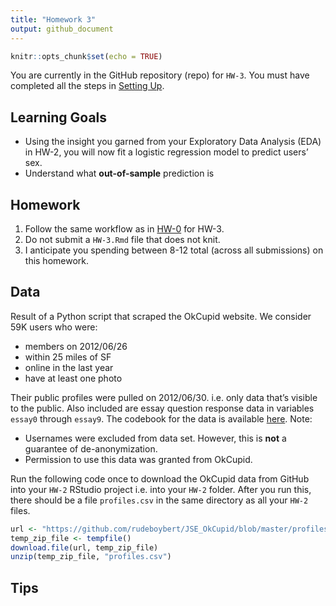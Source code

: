 ```yaml
---
title: "Homework 3"
output: github_document
---
```


```r
knitr::opts_chunk$set(echo = TRUE)
```


You are currently in the GitHub repository (repo) for `HW-3`. You must have
completed all the steps in [Setting 
Up](https://rudeboybert.github.io/MATH216/jekyll/update/2016/09/12/getting-started.html).





## Learning Goals

* Using the insight you garned from your Exploratory Data Analysis (EDA) in
HW-2, you will now fit a logistic regression model to predict users' sex.
* Understand what **out-of-sample** prediction is




## Homework

1. Follow the same workflow as in <a target="_blank" class="page-link"
href="https://github.com/2016-09-Middlebury-Data-Science/HW-0#homework">HW-0</a>
for HW-3.
1. Do not submit a `HW-3.Rmd` file that does not knit.
1. I anticipate you spending between 8-12 total (across all submissions) on this 
homework.





## Data

Result of a Python script that scraped the OkCupid website.  We consider 59K
users who were:

* members on 2012/06/26
* within 25 miles of SF
* online in the last year
* have at least one photo

Their public profiles were pulled on 2012/06/30.  i.e. only data that’s visible 
to the public. Also included are essay question response data in variables 
`essay0` through `essay9`. The codebook for the data is available 
[here](https://github.com/rudeboybert/JSE_OkCupid/blob/master/okcupid_codebook.txt).
Note:

* Usernames were excluded from data set. However, this is **not** a guarantee of de-anonymization.
* Permission to use this data was granted from OkCupid.

Run the following code once to download the OkCupid data from GitHub into your 
`HW-2` RStudio project i.e. into your `HW-2` folder. After you run this, there 
should be a file `profiles.csv` in the same directory as all your `HW-2` files.

```r
url <- "https://github.com/rudeboybert/JSE_OkCupid/blob/master/profiles.csv.zip?raw=true"
temp_zip_file <- tempfile()
download.file(url, temp_zip_file)
unzip(temp_zip_file, "profiles.csv")
```





## Tips
